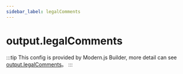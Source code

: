 ```yaml
---
sidebar_label: legalComments
---
```


# output.legalComments

:::tip
This config is provided by Modern.js Builder, more detail can see [output.legalComments](https://modernjs.dev/builder/en/api/config-output.html#output-legalcomments)。
:::


<Main />
